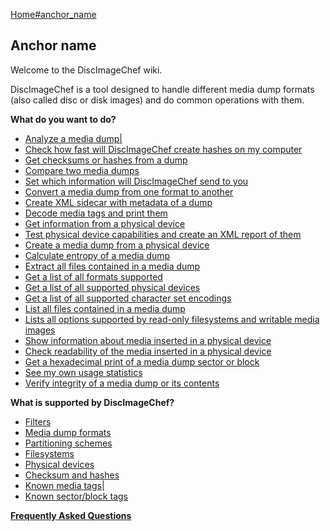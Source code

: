[[Home#anchor_name]]

==Anchor name==

Welcome to the DiscImageChef wiki.

DiscImageChef is a tool designed to handle different media dump formats (also called disc or disk images) and do common operations with them.

'''What do you want to do?'''
* [[Analyzing-a-media-dump|Analyze a media dump|]]
* [[Checksum-benchmarking|Check how fast will DiscImageChef create hashes on my computer]]
* [[Getting-hashes-and-checksums-from-a-media-dump|Get checksums or hashes from a dump]]
* [[Comparing-two-media-dumps|Compare two media dumps]]
* [[Configure-DiscImageChef-statistics|Set which information will DiscImageChef send to you]]
* [[Convert-image|Convert a media dump from one format to another]]
* [[Creating-metadata-sidecar-XML|Create XML sidecar with metadata of a dump]]
* [[Decoding-and-printing-media-tags|Decode media tags and print them]]
* [[Getting-information-from-a-physical-device|Get information from a physical device]]
* [[Reporting-physical-device-capabilities|Test physical device capabilities and create an XML report of them]]
* [[Creating a dump from physical media|Create a media dump from a physical device]]
* [[Creating-a-dump-from-physical-media|Calculate entropy of a media dump]]
* [[Extracting-files-from-a-media-dump|Extract all files contained in a media dump]]
* [[List-supported-formats|Get a list of all formats supported]]
* [[List-supported-devices|Get a list of all supported physical devices]]
* [[List-supported-encodings|Get a list of all supported character set encodings]]
* [[List-files|List all files contained in a media dump]]
* [[List-options|Lists all options supported by read-only filesystems and writable media images]]
* [[Getting-information-from-media-inserted-in-a-physical-device|Show information about media inserted in a physical device]]
* [[Check-readability-of-the-media-inserted-in-a-physical-device|Check readability of the media inserted in a physical device]]
* [[Get-a-hexadecimal-print-of-a-media-dump-sector-or-block|Get a hexadecimal print of a media dump sector or block]]
* [[Show-statistics|See my own usage statistics]]
* [[Verifying-media-dump-integrity|Verify integrity of a media dump or its contents]]

'''What is supported by DiscImageChef?'''
* [[Supported filters|Filters]]
* [[Media dump formats supported by DiscImageChef|Media dump formats]]
* [[Partitioning schemes recognized by DiscImageChef|Partitioning schemes]]
* [[Filesystems-recognized-by-DiscImageChef|Filesystems]]
* [[Supported devices|Physical devices]]
* [[Supported-checksums|Checksum and hashes]]
* [[Media-tags|Known media tags|]]
* [[Sector-Tags|Known sector/block tags]]

'''[[Frequently Asked Questions]]'''
